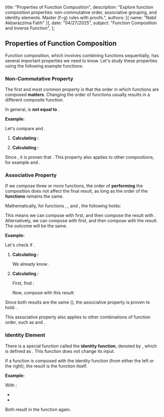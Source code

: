   title: "Properties of Function Composition",
  description: "Explore function composition properties: non-commutative order, associative grouping, and identity elements. Master (f∘g) rules with proofs.",
  authors: [{ name: "Nabil Akbarazzima Fatih" }],
  date: "04/27/2025",
  subject: "Function Composition and Inverse Function",
};

## Properties of Function Composition

Function composition, which involves combining functions sequentially, has several important properties we need to know. Let's study these properties using the following example functions:

<div className="flex flex-col gap-4">
  <BlockMath math="f(x) = 2x + 1" />
  <BlockMath math="g(x) = x^2 + 4" />
  <BlockMath math="h(x) = \frac{1}{x+1}" />
</div>

### Non-Commutative Property

The first and most common property is that the order in which functions are composed **matters**. Changing the order of functions usually results in a different composite function.

In general, <InlineMath math="(f \circ g)(x)" /> is **not equal to** <InlineMath math="(g \circ f)(x)" />.

**Example:**

Let's compare <InlineMath math="(g \circ f)(x)" /> and <InlineMath math="(f \circ g)(x)" />.

1.  **Calculating <InlineMath math="(g \circ f)(x)" />:**

    <div className="flex flex-col gap-4">
      <BlockMath math="(g \circ f)(x) = g(f(x)) = g(2x+1)" />
      <BlockMath math="g(2x+1) = (2x+1)^2 + 4 = (4x^2 + 4x + 1) + 4 = 4x^2 + 4x + 5" />
    </div>

2.  **Calculating <InlineMath math="(f \circ g)(x)" />:**

    <div className="flex flex-col gap-4">
      <BlockMath math="(f \circ g)(x) = f(g(x)) = f(x^2+4)" />
      <BlockMath math="f(x^2+4) = 2(x^2+4) + 1 = (2x^2 + 8) + 1 = 2x^2 + 9" />
    </div>

Since <InlineMath math="4x^2 + 4x + 5 \neq 2x^2 + 9" />, it is proven that <InlineMath math="(g \circ f)(x) \neq (f \circ g)(x)" />. This property also applies to other compositions, for example <InlineMath math="(f \circ h)(x) \neq (h \circ f)(x)" /> and <InlineMath math="(g \circ h)(x) \neq (h \circ g)(x)" />.

### Associative Property

If we compose three or more functions, the order of **performing** the composition does not affect the final result, as long as the order of the **functions** remains the same.

Mathematically, for functions <InlineMath math="f" />, <InlineMath math="g" />, and <InlineMath math="h" />, the following holds:

<BlockMath math="((f \circ g) \circ h)(x) = (f \circ (g \circ h))(x)" />

This means we can compose <InlineMath math="f" /> with <InlineMath math="g" /> first, and then compose the result with <InlineMath math="h" />. Alternatively, we can compose <InlineMath math="g" /> with <InlineMath math="h" /> first, and then compose <InlineMath math="f" /> with the result. The outcome will be the same.

**Example:**

Let's check if <InlineMath math="((f \circ g) \circ h)(x) = (f \circ (g \circ h))(x)" />.

1.  **Calculating <InlineMath math="((f \circ g) \circ h)(x)" />:**

    We already know <InlineMath math="(f \circ g)(x) = 2x^2 + 9" />.

    <div className="flex flex-col gap-4">
      <BlockMath math="((f \circ g) \circ h)(x) = (f \circ g)(h(x)) = (f \circ g)(\frac{1}{x+1})" />
      <BlockMath math="(f \circ g)(\frac{1}{x+1}) = 2\left(\frac{1}{x+1}\right)^2 + 9 = \frac{2}{(x+1)^2} + 9" />
    </div>

2.  **Calculating <InlineMath math="(f \circ (g \circ h))(x)" />:**

    First, find <InlineMath math="(g \circ h)(x)" />:

    <div className="flex flex-col gap-4">
      <BlockMath math="(g \circ h)(x) = g(h(x)) = g(\frac{1}{x+1})" />
      <BlockMath math="g(\frac{1}{x+1}) = \left(\frac{1}{x+1}\right)^2 + 4 = \frac{1}{(x+1)^2} + 4" />
    </div>

    Now, compose <InlineMath math="f" /> with this result:

    <div className="flex flex-col gap-4">
      <BlockMath math="(f \circ (g \circ h))(x) = f((g \circ h)(x)) = f\left(\frac{1}{(x+1)^2} + 4\right)" />
      <BlockMath math="f\left(\frac{1}{(x+1)^2} + 4\right) = 2\left(\frac{1}{(x+1)^2} + 4\right) + 1 = \frac{2}{(x+1)^2} + 8 + 1 = \frac{2}{(x+1)^2} + 9" />
    </div>

Since both results are the same (<InlineMath math="\frac{2}{(x+1)^2} + 9" />), the associative property is proven to hold: <InlineMath math="((f \circ g) \circ h)(x) = (f \circ (g \circ h))(x)" />.

This associative property also applies to other combinations of function order, such as <InlineMath math="((h \circ f) \circ g)(x) = (h \circ (f \circ g))(x)" /> and <InlineMath math="((g \circ f) \circ h)(x) = (g \circ (f \circ h))(x)" />.

### Identity Element

There is a special function called the **identity function**, denoted by <InlineMath math="I(x)" />, which is defined as <InlineMath math="I(x) = x" />. This function does not change its input.

If a function <InlineMath math="f" /> is composed with the identity function <InlineMath math="I" /> (from either the left or the right), the result is the function <InlineMath math="f" /> itself.

<div className="flex flex-col gap-4">
  <BlockMath math="(f \circ I)(x) = f(I(x)) = f(x)" />
  <BlockMath math="(I \circ f)(x) = I(f(x)) = f(x)" />
</div>

**Example:**

With <InlineMath math="f(x) = 2x + 1" />:

- <InlineMath math="(f \circ I)(x) = f(I(x)) = f(x) = 2x + 1" />
- <InlineMath math="(I \circ f)(x) = I(f(x)) = I(2x+1) = 2x + 1" />

Both result in the function <InlineMath math="f(x)" /> again.
